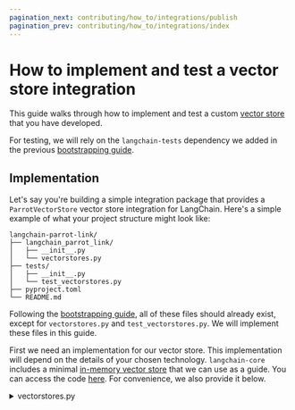 ```yaml
---
pagination_next: contributing/how_to/integrations/publish
pagination_prev: contributing/how_to/integrations/index
---
```

# How to implement and test a vector store integration

This guide walks through how to implement and test a custom [vector store](/docs/concepts/vectorstores) that you have developed.

For testing, we will rely on the `langchain-tests` dependency we added in the previous [bootstrapping guide](/docs/contributing/how_to/integrations/package).

## Implementation

Let's say you're building a simple integration package that provides a `ParrotVectorStore`
vector store integration for LangChain. Here's a simple example of what your project
structure might look like:

```plaintext
langchain-parrot-link/
├── langchain_parrot_link/
│   ├── __init__.py
│   └── vectorstores.py
├── tests/
│   ├── __init__.py
│   └── test_vectorstores.py
├── pyproject.toml
└── README.md
```

Following the [bootstrapping guide](/docs/contributing/how_to/integrations/package),
all of these files should already exist, except for
`vectorstores.py` and `test_vectorstores.py`. We will implement these files in this guide.

First we need an implementation for our vector store. This implementation will depend
on the details of your chosen technology. `langchain-core` includes a minimal
[in-memory vector store](https://python.langchain.com/api_reference/core/vectorstores/langchain_core.vectorstores.in_memory.InMemoryVectorStore.html)
that we can use as a guide. You can access the code [here](https://github.com/langchain-ai/langchain/blob/master/libs/core/langchain_core/vectorstores/in_memory.py).
For convenience, we also provide it below.

<details>
    <summary>vectorstores.py</summary>
```python title="langchain_parrot_link/vectorstores.py"
from __future__ import annotations

import json
import uuid
from collections.abc import Iterator, Sequence
from pathlib import Path
from typing import Any, Callable, Optional

from langchain_core.documents import Document
from langchain_core.embeddings import Embeddings
from langchain_core.load import dumpd, load
from langchain_core.vectorstores import VectorStore
from langchain_core.vectorstores.utils import _cosine_similarity as cosine_similarity
from langchain_core.vectorstores.utils import maximal_marginal_relevance


class InMemoryVectorStore(VectorStore):
    """In-memory vector store implementation.

    Uses a dictionary, and computes cosine similarity for search using numpy.
    """

    def __init__(self, embedding: Embeddings) -> None:
        """Initialize with the given embedding function.

        Args:
            embedding: embedding function to use.
        """
        self.store: dict[str, dict[str, Any]] = {}
        self.embedding = embedding

    @property
    def embeddings(self) -> Embeddings:
        return self.embedding

    def delete(self, ids: Optional[Sequence[str]] = None, **kwargs: Any) -> None:
        if ids:
            for _id in ids:
                self.store.pop(_id, None)

    async def adelete(self, ids: Optional[Sequence[str]] = None, **kwargs: Any) -> None:
        self.delete(ids)

    def add_documents(
        self,
        documents: list[Document],
        ids: Optional[list[str]] = None,
        **kwargs: Any,
    ) -> list[str]:
        """Add documents to the store."""
        texts = [doc.page_content for doc in documents]
        vectors = self.embedding.embed_documents(texts)

        if ids and len(ids) != len(texts):
            msg = (
                f"ids must be the same length as texts. "
                f"Got {len(ids)} ids and {len(texts)} texts."
            )
            raise ValueError(msg)

        id_iterator: Iterator[Optional[str]] = (
            iter(ids) if ids else iter(doc.id for doc in documents)
        )

        ids_ = []

        for doc, vector in zip(documents, vectors):
            doc_id = next(id_iterator)
            doc_id_ = doc_id if doc_id else str(uuid.uuid4())
            ids_.append(doc_id_)
            self.store[doc_id_] = {
                "id": doc_id_,
                "vector": vector,
                "text": doc.page_content,
                "metadata": doc.metadata,
            }

        return ids_

    async def aadd_documents(
        self, documents: list[Document], ids: Optional[list[str]] = None, **kwargs: Any
    ) -> list[str]:
        """Add documents to the store."""
        texts = [doc.page_content for doc in documents]
        vectors = await self.embedding.aembed_documents(texts)

        if ids and len(ids) != len(texts):
            msg = (
                f"ids must be the same length as texts. "
                f"Got {len(ids)} ids and {len(texts)} texts."
            )
            raise ValueError(msg)

        id_iterator: Iterator[Optional[str]] = (
            iter(ids) if ids else iter(doc.id for doc in documents)
        )
        ids_: list[str] = []

        for doc, vector in zip(documents, vectors):
            doc_id = next(id_iterator)
            doc_id_ = doc_id if doc_id else str(uuid.uuid4())
            ids_.append(doc_id_)
            self.store[doc_id_] = {
                "id": doc_id_,
                "vector": vector,
                "text": doc.page_content,
                "metadata": doc.metadata,
            }

        return ids_

    def get_by_ids(self, ids: Sequence[str], /) -> list[Document]:
        """Get documents by their ids.

        Args:
            ids: The ids of the documents to get.

        Returns:
            A list of Document objects.
        """
        documents = []

        for doc_id in ids:
            doc = self.store.get(doc_id)
            if doc:
                documents.append(
                    Document(
                        id=doc["id"],
                        page_content=doc["text"],
                        metadata=doc["metadata"],
                    )
                )
        return documents

    async def aget_by_ids(self, ids: Sequence[str], /) -> list[Document]:
        """Async get documents by their ids.

        Args:
            ids: The ids of the documents to get.

        Returns:
            A list of Document objects.
        """
        return self.get_by_ids(ids)

    def _similarity_search_with_score_by_vector(
        self,
        embedding: list[float],
        k: int = 4,
        filter: Optional[Callable[[Document], bool]] = None,
        **kwargs: Any,
    ) -> list[tuple[Document, float, list[float]]]:
        # get all docs with fixed order in list
        docs = list(self.store.values())

        if filter is not None:
            docs = [
                doc
                for doc in docs
                if filter(Document(page_content=doc["text"], metadata=doc["metadata"]))
            ]

        if not docs:
            return []

        similarity = cosine_similarity([embedding], [doc["vector"] for doc in docs])[0]

        # get the indices ordered by similarity score
        top_k_idx = similarity.argsort()[::-1][:k]

        return [
            (
                Document(
                    id=doc_dict["id"],
                    page_content=doc_dict["text"],
                    metadata=doc_dict["metadata"],
                ),
                float(similarity[idx].item()),
                doc_dict["vector"],
            )
            for idx in top_k_idx
            # Assign using walrus operator to avoid multiple lookups
            if (doc_dict := docs[idx])
        ]

    def similarity_search_with_score_by_vector(
        self,
        embedding: list[float],
        k: int = 4,
        filter: Optional[Callable[[Document], bool]] = None,
        **kwargs: Any,
    ) -> list[tuple[Document, float]]:
        return [
            (doc, similarity)
            for doc, similarity, _ in self._similarity_search_with_score_by_vector(
                embedding=embedding, k=k, filter=filter, **kwargs
            )
        ]

    def similarity_search_with_score(
        self,
        query: str,
        k: int = 4,
        **kwargs: Any,
    ) -> list[tuple[Document, float]]:
        embedding = self.embedding.embed_query(query)
        docs = self.similarity_search_with_score_by_vector(
            embedding,
            k,
            **kwargs,
        )
        return docs

    async def asimilarity_search_with_score(
        self, query: str, k: int = 4, **kwargs: Any
    ) -> list[tuple[Document, float]]:
        embedding = await self.embedding.aembed_query(query)
        docs = self.similarity_search_with_score_by_vector(
            embedding,
            k,
            **kwargs,
        )
        return docs

    def similarity_search_by_vector(
        self,
        embedding: list[float],
        k: int = 4,
        **kwargs: Any,
    ) -> list[Document]:
        docs_and_scores = self.similarity_search_with_score_by_vector(
            embedding,
            k,
            **kwargs,
        )
        return [doc for doc, _ in docs_and_scores]

    async def asimilarity_search_by_vector(
        self, embedding: list[float], k: int = 4, **kwargs: Any
    ) -> list[Document]:
        return self.similarity_search_by_vector(embedding, k, **kwargs)

    def similarity_search(
        self, query: str, k: int = 4, **kwargs: Any
    ) -> list[Document]:
        return [doc for doc, _ in self.similarity_search_with_score(query, k, **kwargs)]

    async def asimilarity_search(
        self, query: str, k: int = 4, **kwargs: Any
    ) -> list[Document]:
        return [
            doc
            for doc, _ in await self.asimilarity_search_with_score(query, k, **kwargs)
        ]

    def max_marginal_relevance_search_by_vector(
        self,
        embedding: list[float],
        k: int = 4,
        fetch_k: int = 20,
        lambda_mult: float = 0.5,
        **kwargs: Any,
    ) -> list[Document]:
        prefetch_hits = self._similarity_search_with_score_by_vector(
            embedding=embedding,
            k=fetch_k,
            **kwargs,
        )

        try:
            import numpy as np
        except ImportError as e:
            msg = (
                "numpy must be installed to use max_marginal_relevance_search "
                "pip install numpy"
            )
            raise ImportError(msg) from e

        mmr_chosen_indices = maximal_marginal_relevance(
            np.array(embedding, dtype=np.float32),
            [vector for _, _, vector in prefetch_hits],
            k=k,
            lambda_mult=lambda_mult,
        )
        return [prefetch_hits[idx][0] for idx in mmr_chosen_indices]

    def max_marginal_relevance_search(
        self,
        query: str,
        k: int = 4,
        fetch_k: int = 20,
        lambda_mult: float = 0.5,
        **kwargs: Any,
    ) -> list[Document]:
        embedding_vector = self.embedding.embed_query(query)
        return self.max_marginal_relevance_search_by_vector(
            embedding_vector,
            k,
            fetch_k,
            lambda_mult=lambda_mult,
            **kwargs,
        )

    async def amax_marginal_relevance_search(
        self,
        query: str,
        k: int = 4,
        fetch_k: int = 20,
        lambda_mult: float = 0.5,
        **kwargs: Any,
    ) -> list[Document]:
        embedding_vector = await self.embedding.aembed_query(query)
        return self.max_marginal_relevance_search_by_vector(
            embedding_vector,
            k,
            fetch_k,
            lambda_mult=lambda_mult,
            **kwargs,
        )

    @classmethod
    def from_texts(
        cls,
        texts: list[str],
        embedding: Embeddings,
        metadatas: Optional[list[dict]] = None,
        **kwargs: Any,
    ) -> InMemoryVectorStore:
        store = cls(
            embedding=embedding,
        )
        store.add_texts(texts=texts, metadatas=metadatas, **kwargs)
        return store

    @classmethod
    async def afrom_texts(
        cls,
        texts: list[str],
        embedding: Embeddings,
        metadatas: Optional[list[dict]] = None,
        **kwargs: Any,
    ) -> InMemoryVectorStore:
        store = cls(
            embedding=embedding,
        )
        await store.aadd_texts(texts=texts, metadatas=metadatas, **kwargs)
        return store

    @classmethod
    def load(
        cls, path: str, embedding: Embeddings, **kwargs: Any
    ) -> InMemoryVectorStore:
        """Load a vector store from a file.

        Args:
            path: The path to load the vector store from.
            embedding: The embedding to use.
            kwargs: Additional arguments to pass to the constructor.

        Returns:
            A VectorStore object.
        """
        _path: Path = Path(path)
        with _path.open("r") as f:
            store = load(json.load(f))
        vectorstore = cls(embedding=embedding, **kwargs)
        vectorstore.store = store
        return vectorstore

    def dump(self, path: str) -> None:
        """Dump the vector store to a file.

        Args:
            path: The path to dump the vector store to.
        """
        _path: Path = Path(path)
        _path.parent.mkdir(exist_ok=True, parents=True)
        with _path.open("w") as f:
            json.dump(dumpd(self.store), f, indent=2)

```
</details>

All vector stores must inherit from the [VectorStore](https://python.langchain.com/api_reference/core/vectorstores/langchain_core.vectorstores.base.VectorStore.html)
base class. This interface consists of methods for writing, deleting and searching
for documents in the vector store.

`VectorStore` supports a variety of synchronous and asynchronous search types (e.g., 
nearest-neighbor or maximum marginal relevance), as well as interfaces for adding
documents to the store. See the [API Reference](https://python.langchain.com/api_reference/core/vectorstores/langchain_core.vectorstores.base.VectorStore.html)
for all supported methods. The required methods are tabulated below:

| Method/Property         | Description                                          |
|------------------------ |------------------------------------------------------|
| `add_documents`         | Add documents to the vector store.                   |
| `delete`                | Delete selected documents from vector store (by IDs) |
| `get_by_ids`            | Get selected documents from vector store (by IDs)    |
| `similarity_search`     | Get documents most similar to a query.               |
| `embeddings` (property) | Embeddings object for vector store.                  |
| `from_texts`            | Instantiate vector store via adding texts.           |

Note that `InMemoryVectorStore` implements some optional search types, as well as
convenience methods for loading and dumping the object to a file, but this is not
necessary for all implementations.

:::tip

The in-memory vector store is tested against the standard tests in the LangChain
Github repository. You can always use this a 

- [Model implementation](https://github.com/langchain-ai/langchain/blob/master/libs/core/langchain_core/vectorstores/in_memory.py)
- [Tests](https://github.com/langchain-ai/langchain/blob/master/libs/standard-tests/tests/unit_tests/test_in_memory_vectorstore.py)

:::

## Testing

To implement our test files, we will subclass test classes from the `langchain_tests`
package. These test classes contain the tests that will be run. We will just need to
configure what vector store implementation is tested.

### Setup

First we need to install certain dependencies. These include:

- `pytest`: For running tests
- `pytest-asyncio`: For testing async functionality
- `langchain-tests`: For importing standard tests
- `langchain-core`: This should already be installed, but is needed to define our integration.

If you followed the previous [bootstrapping guide](/docs/contributing/how_to/integrations/package/),
these should already be installed.

### Add and configure standard tests

The `langchain-test` package implements suites of tests for testing vector store
integrations. By subclassing the base classes for each standard test (see below), you
get all of the standard tests for that type, and you can override the properties that
the test suite uses to configure the tests.

Here's how you would configure the standard tests for a typical vector store (using
`ParrotVectorStore` as a placeholder):

```python
# title="tests/integration_tests/test_vectorstores.py"

from typing import AsyncGenerator, Generator

import pytest
from langchain_core.vectorstores import VectorStore
from langchain_parrot_link.vectorstores import ParrotVectorStore
from langchain_standard_tests.integration_tests.vectorstores import (
    AsyncReadWriteTestSuite,
    ReadWriteTestSuite,
)


class TestSync(ReadWriteTestSuite):
    @pytest.fixture()
    def vectorstore(self) -> Generator[VectorStore, None, None]:  # type: ignore
        """Get an empty vectorstore."""
        store = ParrotVectorStore()
        # note: store should be EMPTY at this point
        # if you need to delete data, you may do so here
        try:
            yield store
        finally:
            # cleanup operations, or deleting data
            pass


class TestAsync(AsyncReadWriteTestSuite):
    @pytest.fixture()
    async def vectorstore(self) -> AsyncGenerator[VectorStore, None]:  # type: ignore
        """Get an empty vectorstore."""
        store = ParrotVectorStore()
        # note: store should be EMPTY at this point
        # if you need to delete data, you may do so here
        try:
            yield store
        finally:
            # cleanup operations, or deleting data
            pass
```

There are separate suites for testing synchronous and asynchronous methods.
Configuring the tests consists of implementing pytest fixtures for setting up an
empty vector store and tearing down the vector store after the test run ends.

For example, below is the `ReadWriteTestSuite` for the [Chroma](https://python.langchain.com/docs/integrations/vectorstores/chroma/)
integration:

```python
from typing import Generator

import pytest
from langchain_core.vectorstores import VectorStore
from langchain_tests.integration_tests.vectorstores import ReadWriteTestSuite

from langchain_chroma import Chroma


class TestSync(ReadWriteTestSuite):
    @pytest.fixture()
    def vectorstore(self) -> Generator[VectorStore, None, None]:  # type: ignore
        """Get an empty vectorstore."""
        store = Chroma(embedding_function=self.get_embeddings())
        try:
            yield store
        finally:
            store.delete_collection()
            pass
```

Note that before the initial `yield`, we instantiate the vector store with an
[embeddings](/docs/concepts/embedding_models/) object. This is a pre-defined
["fake" embeddings model](https://python.langchain.com/api_reference/standard_tests/integration_tests/langchain_tests.integration_tests.vectorstores.ReadWriteTestSuite.html#langchain_tests.integration_tests.vectorstores.ReadWriteTestSuite.get_embeddings)
that will generate short, arbitrary vectors for documents. You can use a different
embeddings object if desired.

In the `finally` block, we call whatever integration-specific logic is needed to
bring the vector store to a clean state. This logic is executed when the test run
ends (e.g., even if tests fail).

### Run standard tests

After setting tests up, you would run them with the following command from your project root:

```shell
pytest --asyncio-mode=auto tests/integration_tests
```

### Test suite information and troubleshooting

Each test method documents:

1. Troubleshooting tips;
2. (If applicable) how test can be skipped.

This information along with the full set of tests that run can be found in the API
reference. See details:

- [Sync tests API reference](https://python.langchain.com/api_reference/standard_tests/integration_tests/langchain_tests.integration_tests.vectorstores.ReadWriteTestSuite.html)
- [Async tests API reference](https://python.langchain.com/api_reference/standard_tests/integration_tests/langchain_tests.integration_tests.vectorstores.AsyncReadWriteTestSuite.html)
